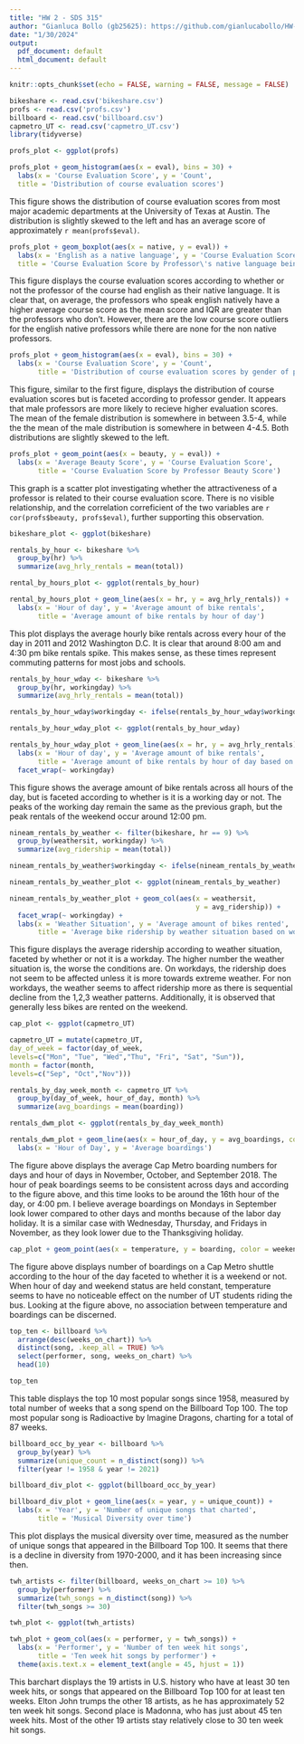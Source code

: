 ```yaml
---
title: "HW 2 - SDS 315"
author: "Gianluca Bollo (gb25625): https://github.com/gianlucabollo/HW-2-SDS-315.git"
date: "1/30/2024"
output:
  pdf_document: default
  html_document: default
---
```


```r
knitr::opts_chunk$set(echo = FALSE, warning = FALSE, message = FALSE)
```

```r
bikeshare <- read.csv('bikeshare.csv')
profs <- read.csv('profs.csv')
billboard <- read.csv('billboard.csv')
capmetro_UT <- read.csv('capmetro_UT.csv')
library(tidyverse)
```

```r
profs_plot <- ggplot(profs)

profs_plot + geom_histogram(aes(x = eval), bins = 30) + 
  labs(x = 'Course Evaluation Score', y = 'Count', 
  title = 'Distribution of course evaluation scores')
```

This figure shows the distribution of course evaluation scores from most major academic departments at the University of Texas at Austin. The distribution is slightly skewed to the left and has an average score of approximately `r mean(profs$eval)`. 
\newpage

```r
profs_plot + geom_boxplot(aes(x = native, y = eval)) + 
  labs(x = 'English as a native language', y = 'Course Evaluation Score',
  title = 'Course Evaluation Score by Professor\'s native language being english')
```

This figure displays the course evaluation scores according to whether or not the professor of the course had english as their native language. It is clear that, on average, the professors who speak english natively have a higher average course score as the mean score and IQR are greater than the professors who don't. However, there are the low course score outliers for the english native professors while there are none for the non native professors. 
\newpage

```r
profs_plot + geom_histogram(aes(x = eval), bins = 30) +
  labs(x = 'Course Evaluation Score', y = 'Count',
       title = 'Distribution of course evaluation scores by gender of professor') + facet_wrap(~ gender)
```

This figure, similar to the first figure, displays the distribution of course evaluation scores but is faceted according to professor gender. It appears that male professors are more likely to recieve higher evaluation scores. The mean of the female distribution is somewhere in between 3.5-4, while the the mean of the male distribution is somewhere in between 4-4.5. Both distributions are slightly skewed to the left. 
\newpage

```r
profs_plot + geom_point(aes(x = beauty, y = eval)) + 
  labs(x = 'Average Beauty Score', y = 'Course Evaluation Score', 
       title = 'Course Evaluation Score by Professor Beauty Score')
```

This graph is a scatter plot investigating whether the attractiveness of a professor is related to their course evaluation score. There is no visible relationship, and the correlation correficient of the two variables are `r cor(profs$beauty, profs$eval)`, further supporting this observation.  \newpage

```r
bikeshare_plot <- ggplot(bikeshare)

rentals_by_hour <- bikeshare %>%
  group_by(hr) %>%
  summarize(avg_hrly_rentals = mean(total))

rental_by_hours_plot <- ggplot(rentals_by_hour)

rental_by_hours_plot + geom_line(aes(x = hr, y = avg_hrly_rentals)) +
  labs(x = 'Hour of day', y = 'Average amount of bike rentals',
       title = 'Average amount of bike rentals by hour of day')
```

This plot displays the average hourly bike rentals across every hour of the day in 2011 and 2012 Washington D.C. It is clear that around 8:00 am and 4:30 pm bike rentals spike. This makes sense, as these times represent commuting patterns for most jobs and schools. 
\newpage

```r
rentals_by_hour_wday <- bikeshare %>%
  group_by(hr, workingday) %>%
  summarize(avg_hrly_rentals = mean(total))

rentals_by_hour_wday$workingday <- ifelse(rentals_by_hour_wday$workingday == 0, "No", "Yes")

rentals_by_hour_wday_plot <- ggplot(rentals_by_hour_wday)

rentals_by_hour_wday_plot + geom_line(aes(x = hr, y = avg_hrly_rentals)) +
  labs(x = 'Hour of day', y = 'Average amount of bike rentals',
       title = 'Average amount of bike rentals by hour of day based on working day status') +
  facet_wrap(~ workingday)
```

This figure shows the average amount of bike rentals across all hours of the day, but is faceted according to whether is it is a working day or not. The peaks of the working day remain the same as the previous graph, but the peak rentals of the weekend occur around 12:00 pm. 
\newpage

```r
nineam_rentals_by_weather <- filter(bikeshare, hr == 9) %>%
  group_by(weathersit, workingday) %>%
  summarize(avg_ridership = mean(total))

nineam_rentals_by_weather$workingday <- ifelse(nineam_rentals_by_weather$workingday == 0, "No", "Yes")

nineam_rentals_by_weather_plot <- ggplot(nineam_rentals_by_weather)

nineam_rentals_by_weather_plot + geom_col(aes(x = weathersit, 
                                              y = avg_ridership)) +
  facet_wrap(~ workingday) +
  labs(x = 'Weather Situation', y = 'Average amount of bikes rented',
       title = 'Average bike ridership by weather situation based on workday status')
```

This figure displays the average ridership according to weather situation, faceted by whether or not it is a workday. The higher number the weather situation is, the worse the conditions are. On workdays, the ridership does not seem to be affected unless it is more towards extreme weather. For non workdays, the weather seems to affect ridership more as there is sequential decline from the 1,2,3 weather patterns. Additionally, it is observed that generally less bikes are rented on the weekend.
\newpage

```r
cap_plot <- ggplot(capmetro_UT)

capmetro_UT = mutate(capmetro_UT,
day_of_week = factor(day_of_week,
levels=c("Mon", "Tue", "Wed","Thu", "Fri", "Sat", "Sun")),
month = factor(month,
levels=c("Sep", "Oct","Nov")))

rentals_by_day_week_month <- capmetro_UT %>%
  group_by(day_of_week, hour_of_day, month) %>%
  summarize(avg_boardings = mean(boarding))

rentals_dwm_plot <- ggplot(rentals_by_day_week_month)

rentals_dwm_plot + geom_line(aes(x = hour_of_day, y = avg_boardings, color = month)) + facet_wrap(~ day_of_week) +
  labs(x = 'Hour of Day', y = 'Average boardings')
```

The figure above displays the average Cap Metro boarding numbers for days and hour of days in November, October, and September 2018. The hour of peak boardings seems to be consistent across days and according to the figure above, and this time looks to be around the 16th hour of the day, or 4:00 pm. I believe average boardings on Mondays in September look lower compared to other days and months because of the labor day holiday. It is a similar case with Wednesday, Thursday, and Fridays in November, as they look lower due to the Thanksgiving holiday. 
\newpage

```r
cap_plot + geom_point(aes(x = temperature, y = boarding, color = weekend)) + facet_wrap(~ hour_of_day)
```

The figure above displays number of boardings on a Cap Metro shuttle according to the hour of the day faceted to whether it is a weekend or not. When hour of day and weekend status are held constant, temperature seems to have no noticeable effect on the number of UT students riding the bus. Looking at the figure above, no association between temperature and boardings can be discerned.

\newpage
```r
top_ten <- billboard %>%
  arrange(desc(weeks_on_chart)) %>%
  distinct(song, .keep_all = TRUE) %>%
  select(performer, song, weeks_on_chart) %>%
  head(10)

top_ten
```

This table displays the top 10 most popular songs since 1958, measured by total number of weeks that a song spend on the Billboard Top 100. The top most popular song is Radioactive by Imagine Dragons, charting for a total of 87 weeks.

\newpage

```r
billboard_occ_by_year <- billboard %>%
  group_by(year) %>%
  summarize(unique_count = n_distinct(song)) %>%
  filter(year != 1958 & year != 2021)

billboard_div_plot <- ggplot(billboard_occ_by_year)

billboard_div_plot + geom_line(aes(x = year, y = unique_count)) +
  labs(x = 'Year', y = 'Number of unique songs that charted', 
       title = 'Musical Diversity over time')
```

This plot displays the musical diversity over time, measured as the number of unique songs that appeared in the Billboard Top 100. It seems that there is a decline in diversity from 1970-2000, and it has been increasing since then. 
\newpage

```r
twh_artists <- filter(billboard, weeks_on_chart >= 10) %>%
  group_by(performer) %>%
  summarize(twh_songs = n_distinct(song)) %>%
  filter(twh_songs >= 30)

twh_plot <- ggplot(twh_artists)

twh_plot + geom_col(aes(x = performer, y = twh_songs)) + 
  labs(x = 'Performer', y = 'Number of ten week hit songs', 
       title = 'Ten week hit songs by performer') +
  theme(axis.text.x = element_text(angle = 45, hjust = 1))
```

This barchart displays the 19 artists in U.S. history who have at least 30 ten week hits, or songs that appeared on the Billboard Top 100 for at least ten weeks. Elton John trumps the other 18 artists, as he has approximately 52 ten week hit songs. Second place is Madonna, who has just about 45 ten week hits. Most of the other 19 artists stay relatively close to 30 ten week hit songs.
